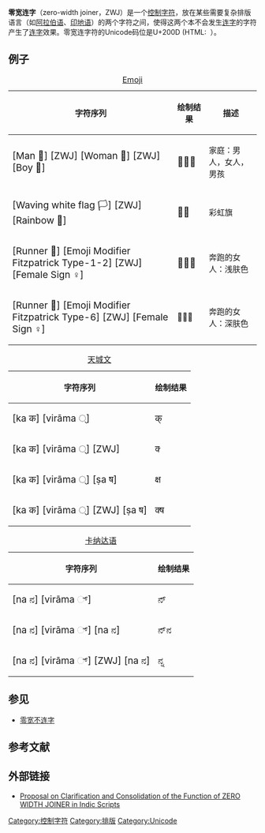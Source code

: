 {{unreferenced|time=2013-06-13T15:59:06+00:00}}
'''零宽连字'''（zero-width joiner，ZWJ）是一个[[控制字符|控制字符]]，放在某些需要复杂排版语言（如[[阿拉伯语|阿拉伯语]]、[[印地语|印地语]]）的两个字符之间，使得这两个本不会发生[[连字|连字]]的字符产生了[[连字|连字]]效果。零宽连字符的Unicode码位是U+200D (HTML: &#8205; &zwj;）。

== 例子==
{| class="wikitable"
|+ [[Emoji|Emoji]]
|-
! 字符序列 !! 绘制结果 !! 描述
|-
| <big>[Man 👨] [ZWJ] [Woman 👩] [ZWJ] [Boy 👦]</big> || <big>👨‍👩‍👦</big> || 家庭：男人，女人，男孩
|-
| <big>[Waving white flag 🏳️] [ZWJ] [Rainbow 🌈]</big> || <big>🏳️‍🌈</big> || 彩虹旗
|-
| <big>[Runner 🏃] [Emoji Modifier Fitzpatrick Type-1-2] [ZWJ] [Female Sign ♀️]</big> || <big>🏃🏻‍♀️</big> || 奔跑的女人：浅肤色
|-
| <big>[Runner 🏃] [Emoji Modifier Fitzpatrick Type-6] [ZWJ] [Female Sign ♀️]</big> || 🏃🏿‍♀️ || 奔跑的女人：深肤色
|}
{| class="wikitable"
|+ [[天城文|天城文]]
|-
! 字符序列 !! 绘制结果
|-
| <big>[ka क] [virāma ्]</big> || <big>क्</big>
|-
| <big>[ka क] [virāma ्] [ZWJ]</big> || <big>क्‍</big>
|-
| <big>[ka क] [virāma ्] [ṣa ष]</big> || <big>क्ष</big>
|-
| <big>[ka क] [virāma ्] [ZWJ] [ṣa ष]</big> || <big>क्‍ष</big>
|}
{| class="wikitable"
|+ [[卡纳达语|卡纳达语]]
|-
! 字符序列 !! 绘制结果
|-
| <big>[na ನ] [virāma ್] </big> || <big>ನ್</big>
|-
| <big>[na ನ] [virāma ್] [na ನ]</big> || <big>ನ್‌ನ</big>
|-
| <big>[na ನ] [virāma ್] [ZWJ] [na ನ]</big> || <big>ನ್ನ</big>
|}

== 参见 ==
* [[零宽不连字|零宽不连字]]

==参考文献==
{{reflist}}

== 外部链接 ==
* [http://unicode.org/review/pr-37.pdf Proposal on Clarification and Consolidation of the Function of ZERO WIDTH JOINER in Indic Scripts] {{Wayback|url=http://unicode.org/review/pr-37.pdf |date=20220113162254 }}
 

[[Category:控制字符|Category:控制字符]]
[[Category:排版|Category:排版]]
[[Category:Unicode|Category:Unicode]]